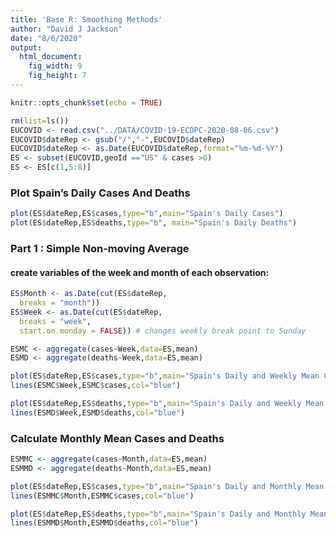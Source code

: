 ```yaml
---
title: 'Base R: Smoothing Methods'
author: "David J Jackson"
date: "8/6/2020"
output: 
  html_document: 
    fig_width: 9
    fig_height: 7
---
```


```r
knitr::opts_chunk$set(echo = TRUE)
```

```r
rm(list=ls())
EUCOVID <- read.csv("../DATA/COVID-19-ECDPC-2020-08-06.csv")
EUCOVID$dateRep <- gsub("/","-",EUCOVID$dateRep)
EUCOVID$dateRep <- as.Date(EUCOVID$dateRep,format="%m-%d-%Y")
ES <- subset(EUCOVID,geoId =="US" & cases >0)
ES <- ES[c(1,5:8)]
```

### Plot Spain's Daily Cases And Deaths

```r
plot(ES$dateRep,ES$cases,type="b",main="Spain's Daily Cases")
plot(ES$dateRep,ES$deaths,type="b", main="Spain's Daily Deaths")
```
### Part 1 : Simple Non-moving Average
#### create variables of the week and month of each observation:

```r
ES$Month <- as.Date(cut(ES$dateRep,
  breaks = "month"))
ES$Week <- as.Date(cut(ES$dateRep,
  breaks = "week",
  start.on.monday = FALSE)) # changes weekly break point to Sunday
```
```r
ESMC <- aggregate(cases~Week,data=ES,mean)
ESMD <- aggregate(deaths~Week,data=ES,mean)
```
```r
plot(ES$dateRep,ES$cases,type="b",main="Spain's Daily and Weekly Mean Cases",col="red")
lines(ESMC$Week,ESMC$cases,col="blue")
```

```r
plot(ES$dateRep,ES$deaths,type="b",main="Spain's Daily and Weekly Mean Deaths",col="red")
lines(ESMD$Week,ESMD$deaths,col="blue")
```

### Calculate Monthly Mean Cases and Deaths

```r
ESMMC <- aggregate(cases~Month,data=ES,mean)
ESMMD <- aggregate(deaths~Month,data=ES,mean)
```
```r
plot(ES$dateRep,ES$cases,type="b",main="Spain's Daily and Monthly Mean Cases",col="red")
lines(ESMMC$Month,ESMMC$cases,col="blue")
```

```r
plot(ES$dateRep,ES$deaths,type="b",main="Spain's Daily and Monthly Mean Deaths",col="red")
lines(ESMMD$Month,ESMMD$deaths,col="blue")
```

